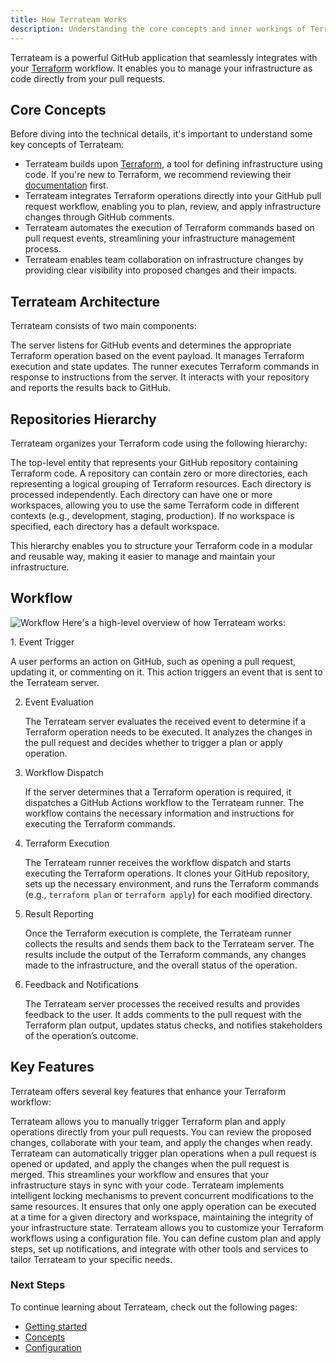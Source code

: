 ```yaml
---
title: How Terrateam Works
description: Understanding the core concepts and inner workings of Terrateam
---
```




Terrateam is a powerful GitHub application that seamlessly integrates with your [Terraform](https://www.terraform.io/) workflow. It enables you to manage your infrastructure as code directly from your pull requests. 


## Core Concepts

Before diving into the technical details, it's important to understand some key concepts of Terrateam:

- Terrateam builds upon [Terraform](https://www.terraform.io/), a tool for defining infrastructure using code. If you're new to Terraform, we recommend reviewing their [documentation](https://www.terraform.io/docs) first.
- Terrateam integrates Terraform operations directly into your GitHub pull request workflow, enabling you to plan, review, and apply infrastructure changes through GitHub comments.
- Terrateam automates the execution of Terraform commands based on pull request events, streamlining your infrastructure management process.
- Terrateam enables team collaboration on infrastructure changes by providing clear visibility into proposed changes and their impacts.

## Terrateam Architecture

Terrateam consists of two main components:

<CardGrid>
  <Card title="Terrateam Server" icon="server">
    The server listens for GitHub events and determines the appropriate Terraform operation based on the event payload. It manages Terraform execution and state updates.
  </Card>

  <Card title="Terrateam Runner" icon="running">
    The runner executes Terraform commands in response to instructions from the server. It interacts with your repository and reports the results back to GitHub.
  </Card>
</CardGrid>

## Repositories Hierarchy

Terrateam organizes your Terraform code using the following hierarchy:

<CardGrid>
  <Card title="Repository" icon="github">
    The top-level entity that represents your GitHub repository containing Terraform code.
  </Card>
  <Card title="Directory" icon="folder">
    A repository can contain zero or more directories, each representing a logical grouping of Terraform resources. Each directory is processed independently.
  </Card>
  <Card title="Workspace" icon="layers">
    Each directory can have one or more workspaces, allowing you to use the same Terraform code in different contexts (e.g., development, staging, production). If no workspace is specified, each directory has a default workspace.
  </Card>
</CardGrid>

This hierarchy enables you to structure your Terraform code in a modular and reusable way, making it easier to manage and maintain your infrastructure.

## Workflow
![Workflow](../../assets/flow-flowchart.png)
Here's a high-level overview of how Terrateam works:

<Steps>
1. Event Trigger

   A user performs an action on GitHub, such as opening a pull request, updating it, or commenting on it. This action triggers an event that is sent to the Terrateam server.

2. Event Evaluation

   The Terrateam server evaluates the received event to determine if a Terraform operation needs to be executed. It analyzes the changes in the pull request and decides whether to trigger a plan or apply operation.

3. Workflow Dispatch

   If the server determines that a Terraform operation is required, it dispatches a GitHub Actions workflow to the Terrateam runner. The workflow contains the necessary information and instructions for executing the Terraform commands.

4. Terraform Execution

   The Terrateam runner receives the workflow dispatch and starts executing the Terraform operations. It clones your GitHub repository, sets up the necessary environment, and runs the Terraform commands (e.g., `terraform plan` or `terraform apply`) for each modified directory.

5. Result Reporting

   Once the Terraform execution is complete, the Terrateam runner collects the results and sends them back to the Terrateam server. The results include the output of the Terraform commands, any changes made to the infrastructure, and the overall status of the operation.

6. Feedback and Notifications

   The Terrateam server processes the received results and provides feedback to the user. It adds comments to the pull request with the Terraform plan output, updates status checks, and notifies stakeholders of the operation’s outcome.

</Steps>

## Key Features

Terrateam offers several key features that enhance your Terraform workflow:

<CardGrid>
  <Card title="Plan and Apply Operations" icon="list-check">
    Terrateam allows you to manually trigger Terraform plan and apply operations directly from your pull requests. You can review the proposed changes, collaborate with your team, and apply the changes when ready.
  </Card>
  <Card title="Automatic Plan and Apply" icon="clock">
    Terrateam can automatically trigger plan operations when a pull request is opened or updated, and apply the changes when the pull request is merged. This streamlines your workflow and ensures that your infrastructure stays in sync with your code.
  </Card>
  <Card title="Locking and Concurrency" icon="lock">
    Terrateam implements intelligent locking mechanisms to prevent concurrent modifications to the same resources. It ensures that only one apply operation can be executed at a time for a given directory and workspace, maintaining the integrity of your infrastructure state.
  </Card>
  <Card title="Customizable Workflows" icon="sliders">
    Terrateam allows you to customize your Terraform workflows using a configuration file. You can define custom plan and apply steps, set up notifications, and integrate with other tools and services to tailor Terrateam to your specific needs.
  </Card>
</CardGrid>


### Next Steps
To continue learning about Terrateam, check out the following pages:
- [Getting started](./getting-started)
- [Concepts](./getting-started/concepts)
- [Configuration](./getting-started/configuration)